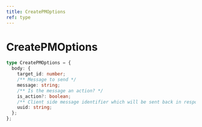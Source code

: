 ```yaml
---
title: CreatePMOptions
ref: type
---
```


# CreatePMOptions

```ts
type CreatePMOptions = {
  body: {
    target_id: number;
    /** Message to send */
    message: string;
    /** Is the message an action? */
    is_action?: boolean;
    /** Client side message identifier which will be sent back in response and websocket JSON */
    uuid: string;
  };
};
```
